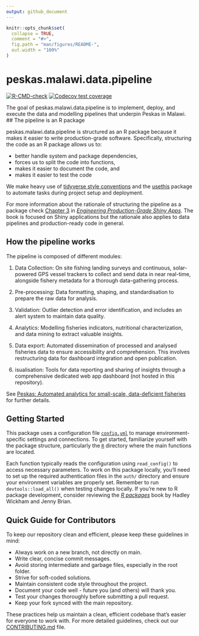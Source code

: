 ```yaml
---
output: github_document
---
```


<!-- README.md is generated from README.Rmd. Please edit that file -->

```r
knitr::opts_chunk$set(
  collapse = TRUE,
  comment = "#>",
  fig.path = "man/figures/README-",
  out.width = "100%"
)
```

# peskas.malawi.data.pipeline

<!-- badges: start -->

[![R-CMD-check](https://github.com/WorldFishCenter/peskas.malawi.data.pipeline/actions/workflows/R-CMD-check.yaml/badge.svg)](https://github.com/WorldFishCenter/peskas.malawi.data.pipeline/actions/workflows/R-CMD-check.yaml)
[![Codecov test coverage](https://codecov.io/gh/WorldFishCenter/peskas.malawi.data.pipeline/graph/badge.svg)](https://app.codecov.io/gh/WorldFishCenter/peskas.malawi.data.pipeline)
<!-- badges: end -->

The goal of peskas.malawi.data.pipeline is to implement, deploy, and execute the data and modelling pipelines that underpin Peskas in Malawi.
## The pipeline is an R package

peskas.malawi.data.pipeline is structured as an R package because it makes it easier to write production-grade software. Specifically, structuring the code as an R package allows us to:

-   better handle system and package dependencies,
-   forces us to split the code into functions,
-   makes it easier to document the code, and
-   makes it easier to test the code

We make heavy use of [tidyverse style conventions](https://engineering-shiny.org) and the [usethis](https://usethis.r-lib.org) package to automate tasks during project setup and deployment.

For more information about the rationale of structuring the pipeline as a package check [Chapter 3](https://engineering-shiny.org/structuring-project.html#structuring-your-app_) in [*Engineering Production-Grade Shiny Apps*](https://engineering-shiny.org). The book is focused on Shiny applications but the rationale also applies to data pipelines and production-ready code in general.

## How the pipeline works

The pipeline is composed of different modules:

1.  Data Collection: On site fishing landing surveys and continuous, solar-powered GPS vessel trackers to collect and send data in near real-time, alongside fishery metadata for a thorough data-gathering process.

2.  Pre-processing: Data formatting, shaping, and standardisation to prepare the raw data for analysis.

3.  Validation: Outlier detection and error identification, and includes an alert system to maintain data quality.

4.  Analytics: Modelling fisheries indicators, nutritional characterization, and data mining to extract valuable insights.

5.  Data export: Automated dissemination of processed and analysed fisheries data to ensure accessibility and comprehension. This involves restructuring data for dashboard integration and open publication.

6.  isualisation: Tools for data reporting and sharing of insights through a comprehensive dedicated web app dashboard (not hosted in this repository).

See [Peskas: Automated analytics for small-scale, data-deficient fisheries](https://www.researchsquare.com/article/rs-4386336/v1) for further details.

## Getting Started

This package uses a configuration file [`config.yml`](inst/config.yml) to manage environment-specific settings and connections. To get started, familiarize yourself with the package structure, particularly the [`R`](R) directory where the main functions are located.

Each function typically reads the configuration using `read_config()` to access necessary parameters. To work on this package locally, you'll need to set up the required authentication files in the `auth/` directory and ensure your environment variables are properly set. Remember to run `devtools::load_all()` when testing changes locally. If you're new to R package development, consider reviewing the [*R packages*](https://r-pkgs.org) book by Hadley Wickham and Jenny Brian.

## Quick Guide for Contributors

To keep our repository clean and efficient, please keep these guidelines in mind:

-   Always work on a new branch, not directly on main.
-   Write clear, concise commit messages.
-   Avoid storing intermediate and garbage files, especially in the root folder.
-   Strive for soft-coded solutions.
-   Maintain consistent code style throughout the project.
-   Document your code well - future you (and others) will thank you.
-   Test your changes thoroughly before submitting a pull request.
-   Keep your fork synced with the main repository.

These practices help us maintain a clean, efficient codebase that's easier for everyone to work with. For more detailed guidelines, check out our [CONTRIBUTING.md](.github/CONTRIBUTING.md) file.
